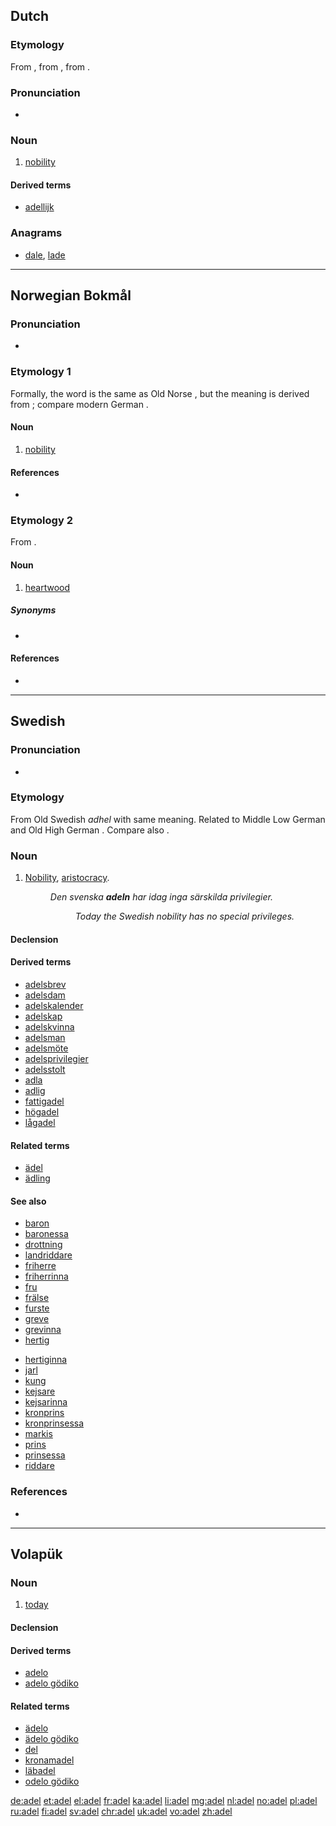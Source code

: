 {{also|Adel|ädel}}
==Dutch==

===Etymology===
From {{etyl|dum|nl}} {{term|adel|lang=dum}}, from {{etyl|odt|nl}} {{term/t|odt|*athal}}, from {{etyl|gem-pro|nl}} {{term/t|gem-pro|*aþalą}}.

===Pronunciation===
* {{audio|Nl-adel.ogg|audio}}

===Noun===
{{nl-noun|m|-|-}}

# [[nobility]]

====Derived terms====
* [[adellijk]]

===Anagrams===
* [[dale#Dutch|dale]], [[lade#Dutch|lade]]

----

==Norwegian Bokmål==

===Pronunciation===
* {{IPA|/ˈɑ̀ːdel/|lang=nb}}

===Etymology 1===
Formally, the word is the same as Old Norse {{term|aðal|lang=non}}, but the meaning is derived from {{etyl|gml|nb}} {{term|adel|lang=gml}}; compare modern German {{term|Adel|lang=de}}.

====Noun====
{{nb-noun-mu|adel}}

# [[nobility]]

====References====
* {{R:Falk&Torp}}

===Etymology 2===
From {{etyl|non|nb}} {{term|aðal||lang=non}}.

====Noun====
{{head|nb|noun|g=m}}

# {{context|dialectal|lang=nb}} [[heartwood]]

=====Synonyms=====
* {{l/nb|kjerneved}}

====References====
* {{R:Aasen1850}}

----

==Swedish==

===Pronunciation===
* {{IPA|/ˈɑːdel/|lang=sv}}

===Etymology===
From Old Swedish ''adhel'' with same meaning. Related to Middle Low German {{term|adel||noble descent; nobility|lang=gml}} and Old High German {{term|adal||noble; nobility|lang=gmh}}. Compare also {{term|aðal||nobility|lang=is}}.

===Noun===
{{sv-noun|c|-}}

# [[nobility|Nobility]], [[aristocracy]].
#: ''Den svenska '''adeln''' har idag inga särskilda privilegier.''
#:: ''Today the Swedish nobility has no special privileges.''

====Declension====
{{sv-noun-unc-irreg-c}}

====Derived terms====
* [[adelsbrev]]
* [[adelsdam]]
* [[adelskalender]]
* [[adelskap]]
* [[adelskvinna]]
* [[adelsman]]
* [[adelsmöte]]
* [[adelsprivilegier]]
* [[adelsstolt]]
* [[adla]]
* [[adlig]]
* [[fattigadel]]
* [[högadel]]
* [[lågadel]]

====Related terms====
* [[ädel]]
* [[ädling]]

====See also====
{{top2}}
* [[baron]] {{g|m}}
* [[baronessa]] {{g|f}}
* [[drottning]] {{g|f}}
* [[landriddare]] {{g|m}}
* [[friherre]] {{g|m}}
* [[friherrinna]] {{g|f}}
* [[fru]] {{g|f}}
* [[frälse]]
* [[furste]] {{g|m}}
* [[greve]] {{g|m}}
* [[grevinna]] {{g|f}}
* [[hertig]] {{g|m}}
{{mid2}}
* [[hertiginna]] {{g|f}}
* [[jarl]] {{g|m}}
* [[kung]] {{g|m}}
* [[kejsare]] {{g|m}}
* [[kejsarinna]] {{g|f}}
* [[kronprins]] {{g|m}}
* [[kronprinsessa]] {{g|f}}
* [[markis]] {{g|m}}
* [[prins]] {{g|m}}
* [[prinsessa]] {{g|f}}
* [[riddare]] {{g|m}}
{{bottom}}

===References===
* {{R:runeberg.org|saol|8|0010.html adel}}

----

==Volapük==

===Noun===
{{vo-noun}}

# [[today]]

====Declension====
{{vo-decl-noun}}

====Derived terms====
* [[adelo]]
* [[adelo gödiko]]

====Related terms====
* [[ädelo]]
* [[ädelo gödiko]]
* [[del]]
* [[kronamadel]]
* [[läbadel]]
* [[odelo gödiko]]

[[de:adel]]
[[et:adel]]
[[el:adel]]
[[fr:adel]]
[[ka:adel]]
[[li:adel]]
[[mg:adel]]
[[nl:adel]]
[[no:adel]]
[[pl:adel]]
[[ru:adel]]
[[fi:adel]]
[[sv:adel]]
[[chr:adel]]
[[uk:adel]]
[[vo:adel]]
[[zh:adel]]